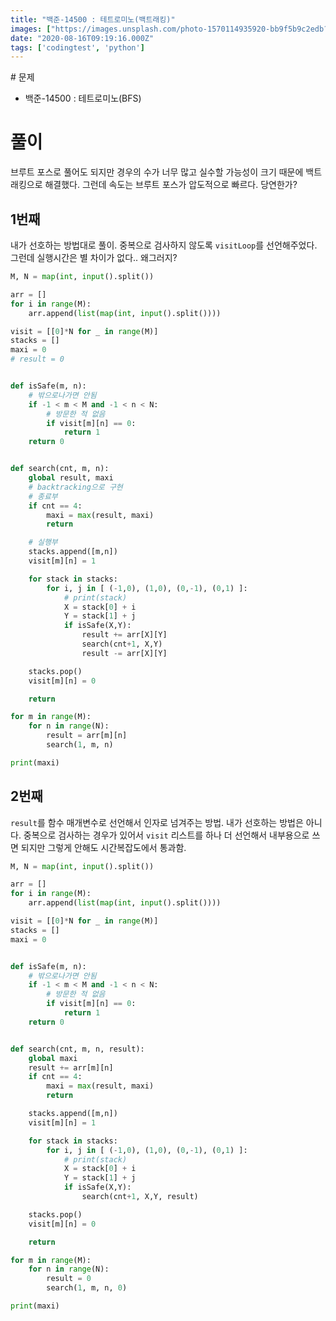 ```yaml
---
title: "백준-14500 : 테트로미노(백트래킹)"
images: ["https://images.unsplash.com/photo-1570114935920-bb9f5b9c2edb?ixlib=rb-1.2.1&q=80&fm=jpg&crop=entropy&cs=tinysrgb&w=2000&fit=max&ixid=eyJhcHBfaWQiOjExNzczfQ"]
date: "2020-08-16T09:19:16.000Z"
tags: ['codingtest', 'python']
---
```


<TOCInline toc={props.toc} asDisclosure />
# 문제

-   백준-14500 : 테트로미노(BFS)

# 풀이

브루트 포스로 풀어도 되지만 경우의 수가 너무 많고 실수할 가능성이 크기 때문에 백트래킹으로 해결했다. 그런데 속도는 브루트 포스가 압도적으로 빠르다. 당연한가?

## 1번째

내가 선호하는 방법대로 풀이. 중복으로 검사하지 않도록 `visitLoop`를 선언해주었다. 그런데 실행시간은 별 차이가 없다.. 왜그러지?

```python
M, N = map(int, input().split())

arr = []
for i in range(M):
    arr.append(list(map(int, input().split())))

visit = [[0]*N for _ in range(M)]
stacks = []
maxi = 0
# result = 0


def isSafe(m, n):
    # 밖으로나가면 안됨
    if -1 < m < M and -1 < n < N:
        # 방문한 적 없음
        if visit[m][n] == 0:
            return 1
    return 0


def search(cnt, m, n):
    global result, maxi
    # backtracking으로 구현
    # 종료부
    if cnt == 4:
        maxi = max(result, maxi)
        return

    # 실행부
    stacks.append([m,n])
    visit[m][n] = 1

    for stack in stacks:
        for i, j in [ (-1,0), (1,0), (0,-1), (0,1) ]:
            # print(stack)
            X = stack[0] + i
            Y = stack[1] + j
            if isSafe(X,Y):
                result += arr[X][Y]
                search(cnt+1, X,Y)
                result -= arr[X][Y]

    stacks.pop()
    visit[m][n] = 0

    return

for m in range(M):
    for n in range(N):
        result = arr[m][n]
        search(1, m, n)

print(maxi)
```

## 2번째

`result`를 함수 매개변수로 선언해서 인자로 넘겨주는 방법. 내가 선호하는 방법은 아니다. 중복으로 검사하는 경우가 있어서 `visit` 리스트를 하나 더 선언해서 내부용으로 쓰면 되지만 그렇게 안해도 시간복잡도에서 통과함.

```python
M, N = map(int, input().split())

arr = []
for i in range(M):
    arr.append(list(map(int, input().split())))

visit = [[0]*N for _ in range(M)]
stacks = []
maxi = 0


def isSafe(m, n):
    # 밖으로나가면 안됨
    if -1 < m < M and -1 < n < N:
        # 방문한 적 없음
        if visit[m][n] == 0:
            return 1
    return 0


def search(cnt, m, n, result):
    global maxi
    result += arr[m][n]
    if cnt == 4:
        maxi = max(result, maxi)
        return

    stacks.append([m,n])
    visit[m][n] = 1

    for stack in stacks:
        for i, j in [ (-1,0), (1,0), (0,-1), (0,1) ]:
            # print(stack)
            X = stack[0] + i
            Y = stack[1] + j
            if isSafe(X,Y):
                search(cnt+1, X,Y, result)

    stacks.pop()
    visit[m][n] = 0

    return

for m in range(M):
    for n in range(N):
        result = 0
        search(1, m, n, 0)

print(maxi) 
```
